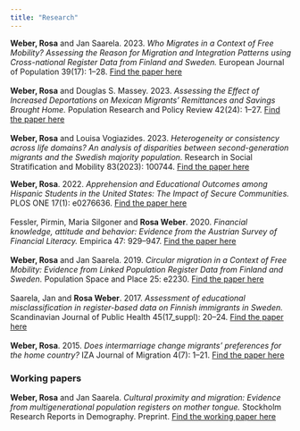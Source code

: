 ```yaml
---
title: "Research"
---
```


**Weber, Rosa** and Jan Saarela. 2023. *Who Migrates in a Context of Free Mobility? Assessing the Reason for Migration and Integration Patterns using Cross-national Register Data from Finland and Sweden.* European Journal of Population 39(17): 1–28. [Find the paper here](https://link.springer.com/article/10.1007/s10680-023-09667-2) \
\
**Weber, Rosa** and Douglas S. Massey. 2023. *Assessing the Effect of Increased Deportations on Mexican Migrants’ Remittances and Savings Brought Home.* Population Research and Policy Review 42(24): 1–27. [Find the paper here](https://link.springer.com/article/10.1007/s11113-023-09772-4) \
\
**Weber, Rosa** and Louisa Vogiazides. 2023. *Heterogeneity or consistency across life domains? An analysis of disparities between second-generation migrants and the Swedish majority population.*  Research in Social Stratification and Mobility 83(2023): 100744. [Find the paper here](https://www.sciencedirect.com/science/article/pii/S0276562422000713) \

**Weber, Rosa**. 2022. *Apprehension and Educational Outcomes among Hispanic Students in the United States: The Impact of Secure Communities.* PLOS ONE 17(1): e0276636. [Find the paper here](https://journals.plos.org/plosone/article?id=10.1371/journal.pone.0276636) \
\
Fessler, Pirmin, Maria Silgoner and **Rosa Weber**. 2020. *Financial knowledge, attitude and behavior: Evidence from the Austrian Survey of Financial Literacy.* Empirica 47: 929–947. [Find the paper here](https://link.springer.com/article/10.1007/s10663-019-09465-2) \
\
**Weber, Rosa** and Jan Saarela. 2019. *Circular migration in a Context of Free Mobility: Evidence from Linked Population Register Data from Finland and Sweden.* Population Space and Place 25: e2230. [Find the paper here](https://onlinelibrary.wiley.com/doi/full/10.1002/psp.2230)\
\
Saarela, Jan and **Rosa Weber**. 2017. *Assessment of educational misclassification in register-based data on Finnish immigrants in Sweden.* Scandinavian Journal of Public Health 45(17_suppl): 20–24. [Find the paper here](https://journals.sagepub.com/doi/10.1177/1457496917702322)\
\
**Weber, Rosa**. 2015. *Does intermarriage change migrants’ preferences for the home country?* IZA Journal of Migration 4(7): 1–21. [Find the paper here](https://izajodm.springeropen.com/articles/10.1186/s40176-015-0032-0) \

### Working papers

**Weber, Rosa** and Jan Saarela. *Cultural proximity and migration: Evidence from multigenerational population registers on mother tongue.* Stockholm Research Reports in Demography. Preprint. [Find the working paper here](https://su.figshare.com/articles/preprint/Cultural_proximity_and_migration_Evidence_from_multigenerational_population_registers_on_mother_tongue/24118659)
